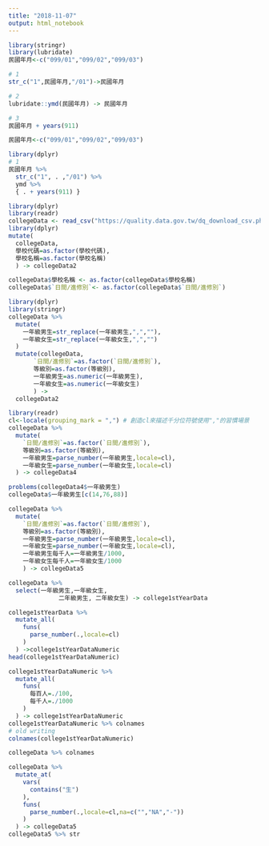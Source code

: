 ```yaml
---
title: "2018-11-07"
output: html_notebook
---
```


```r
library(stringr)
library(lubridate)
民國年月<-c("099/01","099/02","099/03")

# 1
str_c("1",民國年月,"/01")->民國年月

# 2
lubridate::ymd(民國年月) -> 民國年月

# 3
民國年月 + years(911)
```

```r
民國年月<-c("099/01","099/02","099/03")

library(dplyr)
# 1
民國年月 %>% 
  str_c("1", . ,"/01") %>%
  ymd %>%
  { . + years(911) }
```

```r
library(dplyr)
library(readr)
collegeData <- read_csv("https://quality.data.gov.tw/dq_download_csv.php?nid=6231&md5_url=dda8fca407131483c1d8cbf3d61cf793")
library(dplyr)
mutate(
  collegeData,
  學校代碼=as.factor(學校代碼),
  學校名稱=as.factor(學校名稱)
  ) -> collegeData2
```

```r
collegeData$學校名稱 <- as.factor(collegeData$學校名稱)
collegeData$`日間∕進修別`<- as.factor(collegeData$`日間∕進修別`)
```

```r
library(dplyr)
library(stringr)
collegeData %>%
  mutate(
    一年級男生=str_replace(一年級男生,",",""),
    一年級女生=str_replace(一年級女生,",","")
  )
  mutate(collegeData,
       `日間∕進修別`=as.factor(`日間∕進修別`),
       等級別=as.factor(等級別),
       一年級男生=as.numeric(一年級男生),
       一年級女生=as.numeric(一年級女生)
       ) ->
  collegeData2
```

```r
library(readr)
cl<-locale(grouping_mark = ",") # 創造cl來描述千分位符號使用","的習慣場景
collegeData %>% 
  mutate(
    `日間∕進修別`=as.factor(`日間∕進修別`),
    等級別=as.factor(等級別),
    一年級男生=parse_number(一年級男生,locale=cl),
    一年級女生=parse_number(一年級女生,locale=cl)
  ) -> collegeData4
```

```r
problems(collegeData4$一年級男生)
collegeData$一年級男生[c(14,76,88)]
```

```r
collegeData %>% 
  mutate(
    `日間∕進修別`=as.factor(`日間∕進修別`),
    等級別=as.factor(等級別),
    一年級男生=parse_number(一年級男生,locale=cl),
    一年級女生=parse_number(一年級女生,locale=cl),
    一年級男生每千人=一年級男生/1000,
    一年級女生每千人=一年級女生/1000
    ) -> collegeData5
```

```r
collegeData %>%
  select(一年級男生,一年級女生,
              二年級男生, 二年級女生) -> college1stYearData
```




```r
college1stYearData %>%
  mutate_all(
    funs(
      parse_number(.,locale=cl)
    )
  ) ->college1stYearDataNumeric
head(college1stYearDataNumeric)
```

```r
college1stYearDataNumeric %>%
  mutate_all(
    funs(
      每百人=./100,
      每千人=./1000
    )
  ) -> college1stYearDataNumeric
college1stYearDataNumeric %>% colnames
# old writing
colnames(college1stYearDataNumeric)
```

```r
collegeData %>% colnames
```

```r
collegeData %>%
  mutate_at(
    vars(
      contains("生")
    ),
    funs(
      parse_number(.,locale=cl,na=c("","NA","-"))
    )
  ) -> collegeData5
collegeData5 %>% str
```